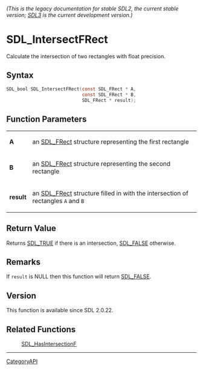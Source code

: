 ====== (This is the legacy documentation for stable SDL2, the current stable version; [https://wiki.libsdl.org/SDL3/ SDL3] is the current development version.) ======
= SDL_IntersectFRect =

Calculate the intersection of two rectangles with float precision.

== Syntax ==

<syntaxhighlight lang='c'>
SDL_bool SDL_IntersectFRect(const SDL_FRect * A,
                            const SDL_FRect * B,
                            SDL_FRect * result);
</syntaxhighlight>

== Function Parameters ==

{|
|'''A'''
|an [[SDL_FRect]] structure representing the first rectangle
|-
|'''B'''
|an [[SDL_FRect]] structure representing the second rectangle
|-
|'''result'''
|an [[SDL_FRect]] structure filled in with the intersection of rectangles <code>A</code> and <code>B</code>
|}

== Return Value ==

Returns [[SDL_TRUE]] if there is an intersection, [[SDL_FALSE]] otherwise.

== Remarks ==

If <code>result</code> is NULL then this function will return
[[SDL_FALSE]].

== Version ==

This function is available since SDL 2.0.22.

== Related Functions ==

:[[SDL_HasIntersectionF]]

----
[[CategoryAPI]]


